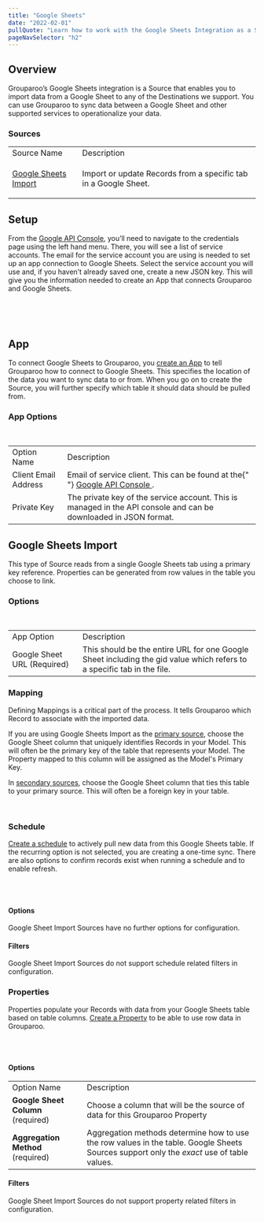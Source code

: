 ```yaml
---
title: "Google Sheets"
date: "2022-02-01"
pullQuote: "Learn how to work with the Google Sheets Integration as a Source and Destination."
pageNavSelector: "h2"
---
```


<PluginDocsLinks plugin="Google-sheets" />

## Overview

Grouparoo’s Google Sheets integration is a Source that enables you to import data from a Google Sheet to any of the Destinations we support. You can use Grouparoo to sync data between a Google Sheet and other supported services to operationalize your data.

### Sources

<table className='docTable'>
    <tablebody>
  <tr>
   <td>Source Name
   </td>
   <td>Description
   </td>
  </tr>
  <tr>
   <td>

<a href="#google-sheets-import">Google Sheets Import</a>
   </td>
   <td>Import or update Records from a specific tab in a Google Sheet.
   </td>
  </tr>
  </tablebody>
</table>

## Setup

From the [Google API Console](https://console.developers.google.com/apis), you’ll need to navigate to the credentials page using the left hand menu. There, you will see a list of service accounts. The email for the service account you are using is needed to set up an app connection to Google Sheets. Select the service account you will use and, if you haven’t already saved one, create a new JSON key. This will give you the information needed to create an App that connects Grouparoo and Google Sheets.

<ImageInBrowserFrame
  src="/images/docs/integrations/google-sheets/setup/setup-1.png"
  alt="Google Service Account"
  width={750}
  height={85}
/>
<br />

<ImageInBrowserFrame
  src="/images/docs/integrations/google-sheets/setup/setup-2.png"
  alt="Google API Key"
  width={750}
  height={337}
/>
<br />

## App

To connect Google Sheets to Grouparoo, you [create an App](https://www.grouparoo.com/docs/config/apps) to tell Grouparoo how to connect to Google Sheets. This specifies the location of the data you want to sync data to or from. When you go on to create the Source, you will further specify which table it should data should be pulled from.

### App Options

<ImageInBrowserFrame
  src="/images/docs/integrations/google-sheets/app/options.png"
  alt="Google Sheets App Options"
  width={750}
  height={196}
/>
<br />

<table className="docTable">
  <tablebody>
    <tr>
      <td>Option Name</td>
      <td>Description</td>
    </tr>
    <tr>
      <td>Client Email Address</td>
      <td>
        Email of service client. This can be found at the{" "}
        <a href="https://console.developers.google.com/apis/dashboard">
          Google API Console
        </a>
        .
      </td>
    </tr>
    <tr>
      <td>Private Key</td>
      <td>
        The private key of the service account. This is managed in the API
        console and can be downloaded in JSON format.
      </td>
    </tr>
  </tablebody>
</table>

## Google Sheets Import

This type of Source reads from a single Google Sheets tab using a primary key reference. Properties can be generated from row values in the table you choose to link.

### Options

<ImageInBrowserFrame
  src="/images/docs/integrations/google-sheets/google-sheets-import/options.png"
  alt="Google Sheets Import Options"
  width={750}
  height={225}
/>
<br />

<table className="docTable">
  <tablebody>
    <tr>
      <td>App Option</td>
      <td>Description</td>
    </tr>
    <tr>
      <td>Google Sheet URL (Required)</td>
      <td>
        This should be the entire URL for one Google Sheet including the gid
        value which refers to a specific tab in the file.
      </td>
    </tr>
  </tablebody>
</table>

### Mapping

Defining Mappings is a critical part of the process. It tells Grouparoo which Record to associate with the imported data.

If you are using Google Sheets Import as the [primary source](/docs/config/sources#configuring-secondary-sources), choose the Google Sheet column that uniquely identifies Records in your Model. This will often be the primary key of the table that represents your Model. The Property mapped to this column will be assigned as the Model's Primary Key.

In [secondary sources](/docs/config/sources#configuring-secondary-sources), choose the Google Sheet column that ties this table to your primary source. This will often be a foreign key in your table.

<ImageInBrowserFrame
  src="/images/docs/integrations/google-sheets/google-sheets-import/mapping.png"
  alt="Google Sheets Import Mapping"
  width={750}
  height={571}
/>
<br />

### Schedule

[Create a schedule](/docs/config/sources#step-3-add-a-schedule) to actively pull new data from this Google Sheets table. If the recurring option is not selected, you are creating a one-time sync. There are also options to confirm records exist when running a schedule and to enable refresh.

<ImageInBrowserFrame
  src="/images/docs/integrations/google-sheets/google-sheets-import/schedule.png"
  alt="Google Sheets Import Schedule"
  width={750}
  height={229}
/>
<br />
<br />

#### Options

Google Sheet Import Sources have no further options for configuration.

#### Filters

Google Sheet Import Sources do not support schedule related filters in configuration.

### Properties

Properties populate your Records with data from your Google Sheets table based on table columns. [Create a Property](https://www.grouparoo.com/docs/config/properties) to be able to use row data in Grouparoo.

<ImageInBrowserFrame
  src="/images/docs/integrations/google-sheets/google-sheets-import/properties.png"
  alt="Google Sheets Import Properties"
  width={750}
  height={413}
/>
<br />
<br />

#### Options

<table className="docTable">
  <tablebody>
    <tr>
      <td>Option Name</td>
      <td>Description</td>
    </tr>
    <tr>
      <td>
        <strong>Google Sheet Column</strong> (required)
      </td>
      <td>
        Choose a column that will be the source of data for this Grouparoo
        Property
      </td>
    </tr>
    <tr>
      <td>
        <strong>Aggregation Method</strong> (required)
      </td>
      <td>
        Aggregation methods determine how to use the row values in the table.
        Google Sheets Sources support only the <em>exact</em> use of table
        values.
      </td>
    </tr>
  </tablebody>
</table>

#### Filters

Google Sheet Import Sources do not support property related filters in configuration.

<PluginDocsIntegrationNotes plugin="Google Sheets" />
